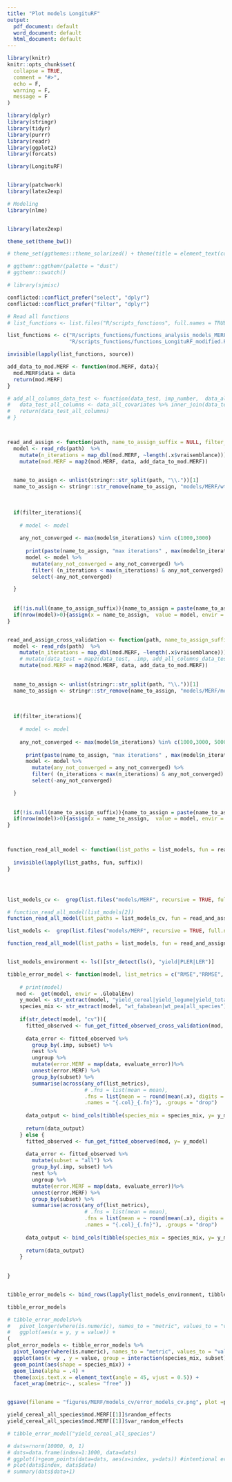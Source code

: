 ```yaml
---
title: "Plot models LongituRF"
output:
  pdf_document: default
  word_document: default
  html_document: default
---
```


```r
library(knitr)
knitr::opts_chunk$set(
  collapse = TRUE,
  comment = "#>",
  echo = F,
  warning = F,
  message = F
)

```

```r

library(dplyr)
library(stringr)
library(tidyr)
library(purrr)
library(readr)
library(ggplot2)
library(forcats)

library(LongituRF)


library(patchwork)
library(latex2exp)

# Modeling
library(nlme)


library(latex2exp)

theme_set(theme_bw())

# theme_set(ggthemes::theme_solarized() + theme(title = element_text(color = "black"), legend.text = element_text(color = "black"), axis.text = element_text(color = "black")))

# ggthemr::ggthemr(palette = "dust")
# ggthemr::swatch()

# library(sjmisc)

conflicted::conflict_prefer("select", "dplyr")
conflicted::conflict_prefer("filter", "dplyr")


```


```r
# Read all functions
# list_functions <- list.files("R/scripts_functions", full.names = TRUE)

list_functions <- c("R/scripts_functions/functions_analysis_models_MERF.R", "R/scripts_functions/functions_evaluate_errors.R",
                    "R/scripts_functions/functions_LongituRF_modified.R", "R/scripts_functions/functions_tools.R")

invisible(lapply(list_functions, source))


```







```r


add_data_to_mod.MERF <- function(mod.MERF, data){
  mod.MERF$data = data
  return(mod.MERF)
}

# add_all_columns_data_test <- function(data_test, imp_number,  data_all_covariates = data_all_diff){
#   data_test_all_columns <- data_all_covariates %>% inner_join(data_test %>% mutate(.imp = imp_number) %>% distinct(.imp, management, experiment_id))
#   return(data_test_all_columns)
# }



read_and_assign <- function(path, name_to_assign_suffix = NULL, filter_iterations = TRUE) {
  model <- read_rds(path)  %>% 
    mutate(n_iterations = map_dbl(mod.MERF, ~length(.x$vraisemblance))) %>% 
    mutate(mod.MERF = map2(mod.MERF, data, add_data_to_mod.MERF))
  

  name_to_assign <- unlist(stringr::str_split(path, "\\."))[1]
  name_to_assign <- stringr::str_remove(name_to_assign, "models/MERF/wt_pea/|models/MERF/wt_fababean/|models/MERF/all_species/" )
  
  
  
  if(filter_iterations){
    
    # model <- model
    
    any_not_converged <- max(model$n_iterations) %in% c(1000,3000)
    
      print(paste(name_to_assign, "max iterations" , max(model$n_iterations)))
      model <- model %>%
        mutate(any_not_converged = any_not_converged) %>% 
        filter( (n_iterations < max(n_iterations) & any_not_converged) | (!any_not_converged)) %>% 
        select(-any_not_converged)

  }
  
  
  if(!is.null(name_to_assign_suffix)){name_to_assign = paste(name_to_assign, name_to_assign_suffix, sep = "_")}
  if(nrow(model)>0){assign(x = name_to_assign,  value = model, envir = .GlobalEnv)}
}


read_and_assign_cross_validation <- function(path, name_to_assign_suffix = NULL, filter_iterations = TRUE) {
  model <- read_rds(path)  %>% 
    mutate(n_iterations = map_dbl(mod.MERF, ~length(.x$vraisemblance))) %>% 
    # mutate(data_test = map2(data_test, .imp, add_all_columns_data_test)) %>% 
    mutate(mod.MERF = map2(mod.MERF, data, add_data_to_mod.MERF))  
  

  name_to_assign <- unlist(stringr::str_split(path, "\\."))[1]
  name_to_assign <- stringr::str_remove(name_to_assign, "models/MERF/models_train_test_cv/wt_pea/|models/MERF/models_train_test_cv/wt_fababean/|models/MERF/models_train_test_cv/all_species/" )
  
  
  
  if(filter_iterations){
    
    # model <- model
    
    any_not_converged <- max(model$n_iterations) %in% c(1000,3000, 5000)
    
      print(paste(name_to_assign, "max iterations" , max(model$n_iterations)))
      model <- model %>%
        mutate(any_not_converged = any_not_converged) %>% 
        filter( (n_iterations < max(n_iterations) & any_not_converged) | (!any_not_converged)) %>% 
        select(-any_not_converged)

  }
  
  
  if(!is.null(name_to_assign_suffix)){name_to_assign = paste(name_to_assign, name_to_assign_suffix, sep = "_")}
  if(nrow(model)>0){assign(x = name_to_assign,  value = model, envir = .GlobalEnv)}
}



function_read_all_model <- function(list_paths = list_models, fun = read_and_assign, suffix = "cv"){
  
  invisible(lapply(list_paths, fun, suffix))
} 





```


```r


list_models_cv <-  grep(list.files("models/MERF", recursive = TRUE, full.names = TRUE), pattern='models_train_test_cv', invert=FALSE, value=TRUE)

# function_read_all_model(list_models[2])
function_read_all_model(list_paths = list_models_cv, fun = read_and_assign_cross_validation)

list_models <-  grep(list.files("models/MERF", recursive = TRUE, full.names = TRUE), pattern='models_train.*|BE|CE|SE', invert=TRUE, value=TRUE)

function_read_all_model(list_paths = list_models, fun = read_and_assign, suffix = NULL)


list_models_environment <- ls()[str_detect(ls(), "yield|PLER|LER")]

```





```r


tibble_error_model <- function(model, list_metrics = c("RMSE","RRMSE", "RRMSE_SD", "EF")){
  
    # print(model)
   mod <-  get(model, envir = .GlobalEnv)
    y_model <- str_extract(model, "yield_cereal|yield_legume|yield_total|PLER_cereal|PLER_legume|LER|BE|CE|SE")
    species_mix <- str_extract(model, "wt_fababean|wt_pea|all_species") 
    
    if(str_detect(model, "cv")){
      fitted_observed <- fun_get_fitted_observed_cross_validation(mod, y= y_model)
      
      data_error <- fitted_observed %>%
        group_by(.imp, subset) %>%
        nest %>%
        ungroup %>%  
        mutate(error.MERF = map(data, evaluate_error))%>% 
        unnest(error.MERF) %>% 
        group_by(subset) %>% 
        summarise(across(any_of(list_metrics), 
                         # .fns = list(mean = mean),
                         .fns = list(mean = ~ round(mean(.x), digits = 2)),
                         .names = "{.col}_{.fn}"), .groups = "drop")
      
      data_output <- bind_cols(tibble(species_mix = species_mix, y= y_model), data_error)
      
      return(data_output)
    } else {
      fitted_observed <- fun_get_fitted_observed(mod, y= y_model)
      
      data_error <- fitted_observed %>%
        mutate(subset = "all") %>% 
        group_by(.imp, subset) %>%
        nest %>%
        ungroup %>%  
        mutate(error.MERF = map(data, evaluate_error))%>% 
        unnest(error.MERF) %>% 
        group_by(subset) %>% 
        summarise(across(any_of(list_metrics), 
                         # .fns = list(mean = mean),
                         .fns = list(mean = ~ round(mean(.x), digits = 2)),
                         .names = "{.col}_{.fn}"), .groups = "drop")
      
      data_output <- bind_cols(tibble(species_mix = species_mix, y= y_model), data_error)
      
      return(data_output)
    }
    
  
}


tibble_error_models <- bind_rows(lapply(list_models_environment, tibble_error_model) )

tibble_error_models

# tibble_error_models%>%
#   pivot_longer(where(is.numeric), names_to = "metric", values_to = "value")   %>%
#   ggplot(aes(x = y, y = value)) +
(
plot_error_models <- tibble_error_models %>% 
  pivot_longer(where(is.numeric), names_to = "metric", values_to = "value")  %>% 
  ggplot(aes(x =y , y = value, group = interaction(species_mix, subset), color = subset)) +
  geom_point(aes(shape = species_mix)) + 
  geom_line(alpha = .4) +
  theme(axis.text.x = element_text(angle = 45, vjust = 0.5)) +
  facet_wrap(metric~., scales= "free" ))


ggsave(filename = "figures/MERF/models_cv/error_models_cv.png", plot =plot_error_models, height = 20, width = 25, unit = "cm")

yield_cereal_all_species$mod.MERF[[1]]$random_effects
yield_cereal_all_species$mod.MERF[[1]]$var_random_effects

# tibble_error_model("yield_cereal_all_species")

```


```r


# dats=rnorm(10000, 0, 1)
# dats=data.frame(index=1:1000, data=dats)
# ggplot()+geom_points(data=dats, aes(x=index, y=dats)) #intentional error line
# plot(dats$index, dats$data)
# summary(dats$data+1)
```


